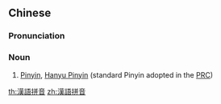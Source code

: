 {{also|汉语拼音}}
==Chinese==
{{zh-forms|s=汉语拼音|type=22}}

===Pronunciation===
{{zh-pron
|m=Hànyǔ pīnyīn
|c=hon3 jyu5 ping3 jam1
|cat=n
}}

===Noun===
{{zh-noun}}

# [[Pinyin]], [[Hanyu Pinyin]] (standard Pinyin adopted in the [[PRC]])

[[th:漢語拼音]]
[[zh:漢語拼音]]